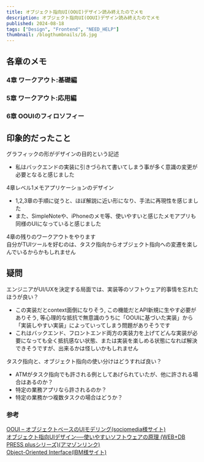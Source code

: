 ```yaml
---
title: オブジェクト指向UI(OOUI)デザイン読み終えたのでメモ
description: オブジェクト指向UI(OOUI)デザイン読み終えたのでメモ
published: 2024-08-18
tags: ["Design", "Frontend", "NEED_HELP"]
thumbnail: /blogthumbnails/16.jpg
---
```


## 各章のメモ

### 4章 ワークアウト:基礎編


### 5章 ワークアウト:応用編

### 6章 OOUIのフィロソフィー

## 印象的だったこと
グラフィックの形がデザインの目的という記述
  - 私はバックエンドの実装に引きづられて書いてしまう事が多く意識の変更が必要となると感じました

4章レベル1メモアプリケーションのデザイン
  - 1,2,3章の手順に従うと、ほぼ解説に近い形になり、手法に再現性を感じました
  - また、SimpleNoteや、iPhoneのメモ等、使いやすいと感じたメモアプリも同様のUIになっていると感じました

4章の残りのワークアウトをやります  
自分がTUIツールを好むのは、タスク指向からオブジェクト指向への変遷を楽しんでいるからかもしれません  

## 疑問
エンジニアがUI/UXを決定する局面では、実装等のソフトウェア的事情を忘れたほうが良い？
  - この実装だとcontext面倒になりそう, この機能だとAPI新規に生やす必要がありそう, 等心理的な抵抗で無意識のうちに「OOUIに基づいた実装」から「実装しやすい実装」によっていってしまう問題がありそうです
  - これはバックエンド、フロントエンド両方の実装力を上げてどんな実装が必要になっても全く抵抗感ない状態、または実装を楽しめる状態になれば解決できそうですが、出来るかは怪しいかもしれません

タスク指向と、オブジェクト指向の使い分けはどうすれば良い？
  - ATMがタスク指向でも許される例としてあげられていたが、他に許される場合はあるのか？
  - 特定の業務アプリなら許されるのか？
  - 特定の業務かつ複数タスクの場合はどうか？

### 参考
[OOUI – オブジェクトベースのUIモデリング(sociomedia様サイト)](https://www.sociomedia.co.jp/7279)  
[オブジェクト指向UIデザイン──使いやすいソフトウェアの原理 (WEB+DB PRESS plusシリーズ)(アマゾンリンク)](https://amzn.to/3W8RMsT)  
[Object-Oriented Interface(IBM様サイト)](https://www.ibm.com/docs/en/aix/7.2?topic=processes-object-oriented-interface)